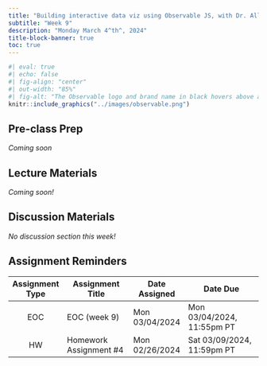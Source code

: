 ```yaml
---
title: "Building interactive data viz using Observable JS, with Dr. Allison Horst"
subtitle: "Week 9"
description: "Monday March 4^th^, 2024"
title-block-banner: true
toc: true
---
```


```r
#| eval: true 
#| echo: false
#| fig-align: "center"
#| out-width: "85%" 
#| fig-alt: "The Observable logo and brand name in black hovers above a series of yellow, red, and blue data points that appear to be timeseries data."
knitr::include_graphics("../images/observable.png")
```

## Pre-class Prep

*Coming soon* 

## Lecture Materials 

*Coming soon!*

## Discussion Materials

*No discussion section this week!*

## Assignment Reminders

| Assignment Type | Assignment Title       | Date Assigned  | Date Due                   |
|:---------------:|------------------------|----------------|----------------------------|
| EOC             | EOC (week 9)           | Mon 03/04/2024 | Mon 03/04/2024, 11:55pm PT |
| HW              | Homework Assignment #4 | Mon 02/26/2024 | Sat 03/09/2024, 11:59pm PT |

<!-- | Assignment Type | Assignment Title                                                 | Date Assigned  | Date Due        | -->
<!-- |:---------------:|-------------------------------------------------------|----------------|----------------------------| -->
<!-- | EOC             | [EOC (week 9)](https://forms.gle/2Sz98wAUbSFq7Tqt6)   | Mon 03/04/2024 | Mon 03/04/2024, 11:55pm PT | -->
<!-- | HW              | [Homework Assignment #4](../assignments/HW4.qmd)      | Mon 02/26/2024 | Sat 03/09/2024, 11:59pm PT | -->

